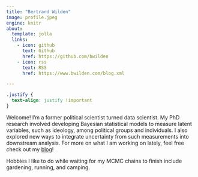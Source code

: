 ```yaml
---
title: "Bertrand Wilden"
image: profile.jpeg
engine: knitr
about:
  template: jolla
  links:
    - icon: github
      text: Github
      href: https://github.com/bwilden
    - icon: rss
      text: RSS
      href: https://www.bwilden.com/blog.xml

---
```


```css
.justify {
  text-align: justify !important
}
```

::: {.justify}

Welcome! I’m a former political scientist turned data scientist. My PhD research involved developing Bayesian statistical models to measure latent variables, such as ideology, among political groups and individuals. I also explored new ways to integrate uncertainty from such measurements into downstream analysis. For more on what I am working on lately, feel free check out my [blog](https://www.bwilden.com/blog)!

Hobbies I like to do while waiting for my MCMC chains to finish include gardening, running, and camping.

:::

